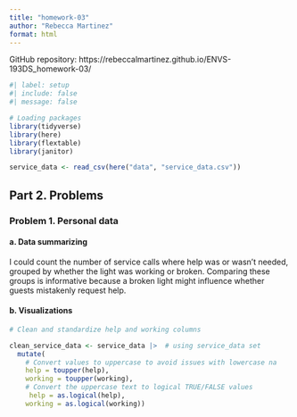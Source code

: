 ```yaml
---
title: "homework-03"
author: "Rebecca Martinez"
format: html
---
```


GitHub repository: https://rebeccalmartinez.github.io/ENVS-193DS_homework-03/


```r

#| label: setup
#| include: false
#| message: false

# Loading packages
library(tidyverse)
library(here)
library(flextable)
library(janitor)

service_data <- read_csv(here("data", "service_data.csv"))

```


## Part 2. Problems

### Problem 1. Personal data 

#### a. Data summarizing 

I could count the number of service calls where help was or wasn’t needed, grouped by whether the light was working or broken. Comparing these groups is informative because a broken light might influence whether guests mistakenly request help.

#### b. Visualizations

```r

# Clean and standardize help and working columns

clean_service_data <- service_data |>  # using service_data set
  mutate(
    # Convert values to uppercase to avoid issues with lowercase na
    help = toupper(help),
    working = toupper(working),
    # Convert the uppercase text to logical TRUE/FALSE values
     help = as.logical(help), 
    working = as.logical(working))


```

